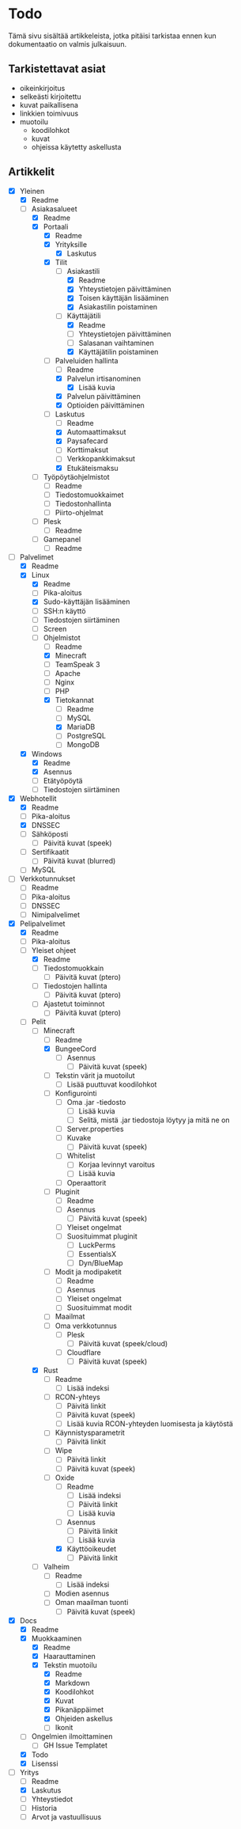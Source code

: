 # Todo

Tämä sivu sisältää artikkeleista, jotka pitäisi tarkistaa ennen kun dokumentaatio on valmis julkaisuun.

## Tarkistettavat asiat

* oikeinkirjoitus
* selkeästi kirjoitettu
* kuvat paikallisena
* linkkien toimivuus
* muotoilu
  * koodilohkot
  * kuvat
  * ohjeissa käytetty askellusta

## Artikkelit

- [x] Yleinen
  - [x] Readme
  - [ ] Asiakasalueet
    - [x] Readme
    - [x] Portaali
      - [x] Readme
      - [x] Yrityksille
        - [x] Laskutus
      - [x] Tilit
        - [ ] Asiakastili
          - [x] Readme
          - [x] Yhteystietojen päivittäminen
          - [x] Toisen käyttäjän lisääminen
          - [x] Asiakastilin poistaminen
        - [ ] Käyttäjätili
          - [x] Readme
          - [ ] Yhteystietojen päivittäminen
          - [ ] Salasanan vaihtaminen
          - [x] Käyttäjätilin poistaminen
      - [ ] Palveluiden hallinta
        - [ ] Readme
        - [x] Palvelun irtisanominen
          - [x] Lisää kuvia
        - [x] Palvelun päivittäminen
        - [x] Optioiden päivittäminen
      - [ ] Laskutus
        - [ ] Readme
        - [x] Automaattimaksut
        - [x] Paysafecard
        - [ ] Korttimaksut
        - [ ] Verkkopankkimaksut
        - [x] Etukäteismaksu
    - [ ] Työpöytäohjelmistot
      - [ ] Readme
      - [ ] Tiedostomuokkaimet
      - [ ] Tiedostonhallinta
      - [ ] Piirto-ohjelmat
    - [ ] Plesk
        - [ ] Readme
    - [ ] Gamepanel
        - [ ] Readme
- [ ] Palvelimet
  - [x] Readme
  - [x] Linux
    - [x] Readme
    - [ ] Pika-aloitus
    - [x] Sudo-käyttäjän lisääminen
    - [ ] SSH:n käyttö
    - [ ] Tiedostojen siirtäminen
    - [ ] Screen
    - [ ] Ohjelmistot
      - [ ] Readme
      - [x] Minecraft
      - [ ] TeamSpeak 3
      - [ ] Apache
      - [ ] Nginx
      - [ ] PHP
      - [x] Tietokannat
        - [ ] Readme
        - [ ] MySQL
        - [x] MariaDB
        - [ ] PostgreSQL
        - [ ] MongoDB
  - [x] Windows
    - [x] Readme
    - [x] Asennus
    - [ ] Etätyöpöytä
    - [ ] Tiedostojen siirtäminen
- [x] Webhotellit
  - [x] Readme
  - [ ] Pika-aloitus
  - [x] DNSSEC
  - [ ] Sähköposti
    - [ ] Päivitä kuvat (speek)
  - [ ] Sertifikaatit
    - [ ] Päivitä kuvat (blurred)
  - [ ] MySQL
- [ ] Verkkotunnukset
  - [ ] Readme
  - [ ] Pika-aloitus
  - [ ] DNSSEC
  - [ ] Nimipalvelimet
- [x] Pelipalvelimet
  - [x] Readme
  - [ ] Pika-aloitus
  - [ ] Yleiset ohjeet
    - [x] Readme
    - [ ] Tiedostomuokkain
      - [ ] Päivitä kuvat (ptero)
    - [ ] Tiedostojen hallinta
      - [ ] Päivitä kuvat (ptero)
    - [ ] Ajastetut toiminnot
      - [ ] Päivitä kuvat (ptero)
  - [ ] Pelit
    - [ ] Minecraft
      - [ ] Readme
      - [x] BungeeCord
        - [ ] Asennus
          - [ ] Päivitä kuvat (speek)
      - [ ] Tekstin värit ja muotoilut
        - [ ] Lisää puuttuvat koodilohkot
      - [ ] Konfigurointi
        - [ ] Oma .jar -tiedosto
          - [ ] Lisää kuvia
          - [ ] Selitä, mistä .jar tiedostoja löytyy ja mitä ne on
        - [ ] Server.properties
        - [ ] Kuvake
          - [ ] Päivitä kuvat (speek)
        - [ ] Whitelist
          - [ ] Korjaa levinnyt varoitus
          - [ ] Lisää kuvia
        - [ ] Operaattorit
      - [ ] Pluginit
        - [ ] Readme
        - [ ] Asennus
          - [ ] Päivitä kuvat (speek)
        - [ ] Yleiset ongelmat
        - [ ] Suosituimmat pluginit
          - [ ] LuckPerms
          - [ ] EssentialsX
          - [ ] Dyn/BlueMap
      - [ ] Modit ja modipaketit
        - [ ] Readme
        - [ ] Asennus
        - [ ] Yleiset ongelmat
        - [ ] Suosituimmat modit
      - [ ] Maailmat
      - [ ] Oma verkkotunnus
        - [ ] Plesk
          - [ ] Päivitä kuvat (speek/cloud)
        - [ ] Cloudflare
          - [ ] Päivitä kuvat (speek)
    - [x] Rust
      - [ ] Readme
        - [ ] Lisää indeksi
      - [ ] RCON-yhteys
          - [ ] Päivitä linkit
          - [ ] Päivitä kuvat (speek)
          - [ ] Lisää kuvia RCON-yhteyden luomisesta ja käytöstä
      - [ ] Käynnistysparametrit
          - [ ] Päivitä linkit
      - [ ] Wipe
          - [ ] Päivitä linkit
          - [ ] Päivitä kuvat (speek)
      - [ ] Oxide
        - [ ] Readme
          - [ ] Lisää indeksi
          - [ ] Päivitä linkit
          - [ ] Lisää kuvia
        - [ ] Asennus
          - [ ] Päivitä linkit
          - [ ] Lisää kuvia
        - [x] Käyttöoikeudet
          - [ ] Päivitä linkit
    - [ ] Valheim
      - [ ] Readme
        - [ ] Lisää indeksi
      - [ ] Modien asennus
      - [ ] Oman maailman tuonti
          - [ ] Päivitä kuvat (speek)
- [x] Docs
  - [x] Readme
  - [x] Muokkaaminen
    - [x] Readme
    - [x] Haarauttaminen
    - [x] Tekstin muotoilu
      - [x] Readme
      - [x] Markdown
      - [x] Koodilohkot
      - [x] Kuvat
      - [x] Pikanäppäimet
      - [x] Ohjeiden askellus
      - [ ] Ikonit
  - [ ] Ongelmien ilmoittaminen
    - [ ] GH Issue Templatet
  - [x] Todo
  - [x] Lisenssi
- [ ] Yritys
  - [ ] Readme
  - [x] Laskutus
  - [ ] Yhteystiedot
  - [ ] Historia
  - [ ] Arvot ja vastuullisuus
